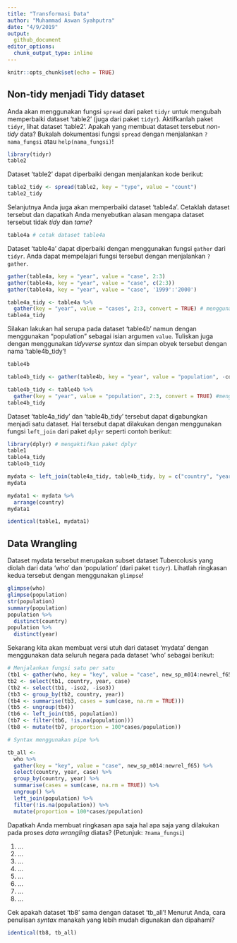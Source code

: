 ```yaml
---
title: "Transformasi Data"
author: "Muhammad Aswan Syahputra"
date: "4/9/2019"
output:
  github_document
editor_options: 
  chunk_output_type: inline
---
```


```r
knitr::opts_chunk$set(echo = TRUE)
```

## Non-tidy menjadi Tidy dataset

Anda akan menggunakan fungsi `spread` dari paket `tidyr` untuk mengubah memperbaiki dataset 'table2' (juga dari paket `tidyr`). Aktifkanlah paket `tidyr`, lihat dataset 'table2'. Apakah yang membuat dataset tersebut *non-tidy* data? Bukalah dokumentasi fungsi `spread` dengan menjalankan `?nama_fungsi` atau `help(nama_fungsi)`!

```r
library(tidyr)
table2
```

Dataset 'table2' dapat diperbaiki dengan menjalankan kode berikut:

```r
table2_tidy <- spread(table2, key = "type", value = "count")
table2_tidy
```

Selanjutnya Anda juga akan memperbaiki dataset 'table4a'. Cetaklah dataset tersebut dan dapatkah Anda menyebutkan alasan mengapa dataset tersebut tidak *tidy* dan *tame*?

```r
table4a # cetak dataset table4a
```

Dataset 'table4a' dapat diperbaiki dengan menggunakan fungsi `gather` dari `tidyr`. Anda dapat mempelajari fungsi tersebut dengan menjalankan `?gather`.

```r
gather(table4a, key = "year", value = "case", 2:3)
gather(table4a, key = "year", value = "case", c(2:3))
gather(table4a, key = "year", value = "case", '1999':'2000')

table4a_tidy <- table4a %>% 
  gather(key = "year", value = "cases", 2:3, convert = TRUE) # menggunakan tidyverse syntax, pipe %>%
table4a_tidy
```

Silakan lakukan hal serupa pada dataset 'table4b' namun dengan menggunakan "population" sebagai isian argumen `value`. Tuliskan juga dengan menggunakan *tidyverse syntax* dan simpan obyek tersebut dengan nama 'table4b_tidy'!

```r
table4b

table4b_tidy <- gather(table4b, key = "year", value = "population", -country, convert = TRUE)

table4b_tidy <- table4b %>%
  gather(key = "year", value = "population", 2:3, convert = TRUE) #menggunakan tidyverse syntax
table4b_tidy
```

Dataset 'table4a_tidy' dan 'table4b_tidy' tersebut dapat digabungkan menjadi satu dataset. Hal tersebut dapat dilakukan dengan menggunakan fungsi `left_join` dari paket `dplyr` seperti contoh berikut:

```r
library(dplyr) # mengaktifkan paket dplyr
table1
table4a_tidy
table4b_tidy

mydata <- left_join(table4a_tidy, table4b_tidy, by = c("country", "year"))
mydata

mydata1 <- mydata %>%
  arrange(country)
mydata1

identical(table1, mydata1)
```


## Data Wrangling

Dataset mydata tersebut merupakan subset dataset Tubercolusis yang diolah dari data 'who' dan 'population' (dari paket `tidyr`). Lihatlah ringkasan kedua tersebut dengan menggunakan `glimpse`!

```r
glimpse(who)
glimpse(population)
str(population)
summary(population)
population %>%
  distinct(country)
population %>%
  distinct(year)
```

Sekarang kita akan membuat versi utuh dari dataset 'mydata' dengan menggunakan data seluruh negara pada dataset 'who' sebagai berikut:

```r
# Menjalankan fungsi satu per satu
(tb1 <- gather(who, key = "key", value = "case", new_sp_m014:newrel_f65))
tb2 <- select(tb1, country, year, case)
(tb2 <- select(tb1, -iso2, -iso3))
(tb3 <- group_by(tb2, country, year))
(tb4 <- summarise(tb3, cases = sum(case, na.rm = TRUE)))
(tb5 <- ungroup(tb4))
(tb6 <- left_join(tb5, population))
(tb7 <- filter(tb6, !is.na(population)))
(tb8 <- mutate(tb7, proportion = 100*cases/population))

# Syntax menggunakan pipe %>%

tb_all <- 
  who %>% 
  gather(key = "key", value = "case", new_sp_m014:newrel_f65) %>% 
  select(country, year, case) %>% 
  group_by(country, year) %>% 
  summarise(cases = sum(case, na.rm = TRUE)) %>% 
  ungroup() %>% 
  left_join(population) %>% 
  filter(!is.na(population)) %>% 
  mutate(proportion = 100*cases/population)
```

Dapatkah Anda membuat ringkasan apa saja hal apa saja yang dilakukan pada proses *data wrangling* diatas? (Petunjuk: `?nama_fungsi`)

1. ...
2. ...
3. ...
4. ...
5. ...
6. ...
7. ...
8. ...

Cek apakah dataset 'tb8' sama dengan dataset 'tb_all'! Menurut Anda, cara penulisan *syntax* manakah yang lebih mudah digunakan dan dipahami?

```r
identical(tb8, tb_all)
```

